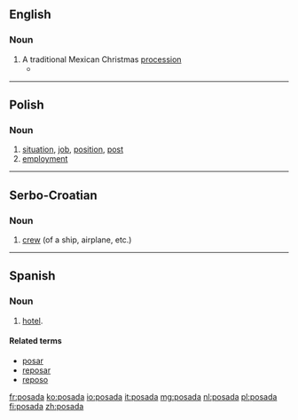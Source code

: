 ==English==

===Noun===
{{en-noun}}

# A traditional Mexican Christmas [[procession]]
#* {{quote-news|2008|December 24|Judith Lerner|A chef's menu stirs Christmas memories|Berkshire Eagle|url=http://www.berkshireeagle.com/ci_11301413
|passage=They make a '''posada''' for the kids over there. }}

----

==Polish==

===Noun===
{{pl-noun|f}}

# [[situation]], [[job]], [[position]], [[post]]
# [[employment]]

----

==Serbo-Croatian==

===Noun===
{{sh-noun|g=f|head=pȍsada|r|посада}}

# [[crew]] (of a ship, airplane, etc.)

{{attention|sh}}

----

==Spanish==

===Noun===
{{es-noun|f}}

# {{context|lang=es|antiquated}} [[hotel]].

====Related terms====
* [[posar]]
* [[reposar]]
* [[reposo]]

[[fr:posada]]
[[ko:posada]]
[[io:posada]]
[[it:posada]]
[[mg:posada]]
[[nl:posada]]
[[pl:posada]]
[[fi:posada]]
[[zh:posada]]